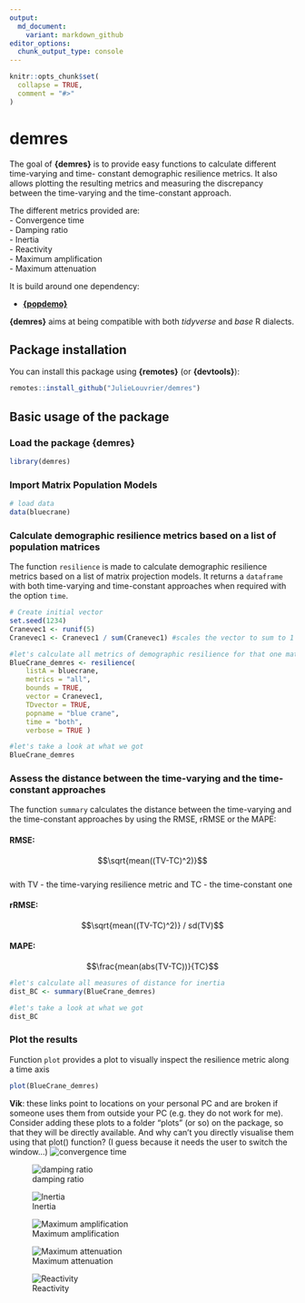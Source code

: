 ```yaml
---
output:
  md_document:
    variant: markdown_github
editor_options: 
  chunk_output_type: console
---
```


<!-- README.md is generated from README.Rmd. Please edit that file -->

```r
knitr::opts_chunk$set(
  collapse = TRUE,
  comment = "#>"
)
```

# demres

The goal of __{demres}__ is to provide easy functions to calculate different time-varying and time- constant demographic resilience metrics. It also allows plotting the resulting metrics and measuring the discrepancy between the time-varying and the time-constant approach. 

The different metrics provided are:   
- Convergence time    
- Damping ratio    
- Inertia  
- Reactivity   
- Maximum amplification   
- Maximum attenuation   

It is build around one dependency:

- [__{popdemo}__](https://github.com/r-lib/rlang)

__{demres}__ aims at being compatible with both _tidyverse_ and _base_ R dialects.

## Package installation

You can install this package using __{remotes}__ (or __{devtools}__):

```r
remotes::install_github("JulieLouvrier/demres")

```

## Basic usage of the package
### Load the package {demres}

```r
library(demres)
```

### Import Matrix Population Models 
```r
# load data
data(bluecrane)

```

### Calculate demographic resilience metrics based on a list of population matrices

The function `resilience` is made to calculate demographic resilience metrics based on a list of matrix projection models. It returns a `dataframe` with both time-varying and time-constant approaches when required with the option `time`.

```r
# Create initial vector
set.seed(1234)
Cranevec1 <- runif(5)
Cranevec1 <- Cranevec1 / sum(Cranevec1) #scales the vector to sum to 1

#let's calculate all metrics of demographic resilience for that one matrix with one initial vector
BlueCrane_demres <- resilience(
    listA = bluecrane,
    metrics = "all",
    bounds = TRUE,
    vector = Cranevec1,
    TDvector = TRUE,
    popname = "blue crane",
    time = "both",
    verbose = TRUE )

#let's take a look at what we got
BlueCrane_demres
```

### Assess the distance between the time-varying and the time-constant approaches

The function `summary` calculates the distance between the time-varying and the time-constant approaches by using the RMSE, rRMSE or the MAPE: 

#### RMSE: 
$$\sqrt{mean((TV-TC)^2)}$$   
with TV - the time-varying resilience metric and TC - the time-constant one

#### rRMSE: 
$$\sqrt{mean((TV-TC)^2)} / sd(TV)$$   

#### MAPE: 
$$\frac{mean(abs(TV-TC))}{TC}$$ 

```r
#let's calculate all measures of distance for inertia
dist_BC <- summary(BlueCrane_demres)

#let's take a look at what we got
dist_BC
```

### Plot the results

Function `plot` provides a plot to visually inspect the resilience metric along a time axis

```r
plot(BlueCrane_demres)
```

**Vik**: these links point to locations on your personal PC and are broken if someone uses them from outside your PC (e.g. they do not
work for me). Consider adding these plots to a folder "plots" (or so) on the package, so that they will be directly available. And why can't you directly visualise them using that plot() function? (I guess because it needs the user to switch the window...)
![convergence time](C:/Users/louvrier/Documents/WILDER_Package_dir/demres/man/figures/convt.bc.tvtc.png)

![damping ratio](C:/Users/louvrier/Documents/WILDER_Package_dir/demres/man/figures/dr.bc.tvtc.png)

![Inertia](C:/Users/louvrier/Documents/WILDER_Package_dir/demres/man/figures/inertia.bc.tvtc.png)

![Maximum amplification](C:/Users/louvrier/Documents/WILDER_Package_dir/demres/man/figures/maxamp.bc.tvtc.png)

![Maximum attenuation](C:/Users/louvrier/Documents/WILDER_Package_dir/demres/man/figures/maxatt.bc.tvtc.png)

![Reactivity](C:/Users/louvrier/Documents/WILDER_Package_dir/demres/man/figures/reac.bc.tvtc.png)
